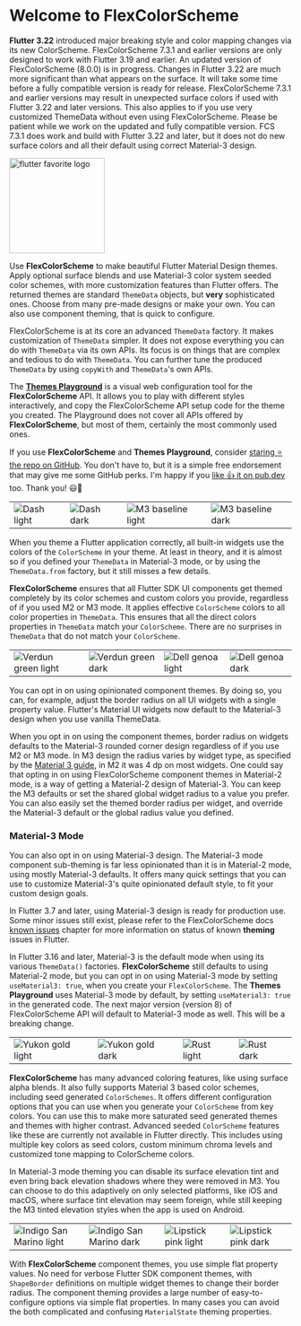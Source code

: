# Welcome to FlexColorScheme

<Warning>**Flutter 3.22** introduced major breaking style and color mapping changes via its new ColorScheme. FlexColorScheme 7.3.1 and earlier versions are only designed to work with Flutter 3.19 and earlier. An updated version of FlexColorScheme (8.0.0) is in progress. Changes in Flutter 3.22 are much more significant than what appears on the surface. It will take some time before a fully compatible version is ready for release. FlexColorScheme 7.3.1 and earlier versions may result in unexpected surface colors if used with Flutter 3.22 and later versions. This also applies to if you use very customized ThemeData without even using FlexColorScheme. Please be patient while we work on the updated and fully compatible version. FCS 7.3.1 does work and build with Flutter 3.22 and later, but it does not do new surface colors and all their default using correct Material-3 design.</Warning>

[<img src="https://raw.githubusercontent.com/rydmike/flex_color_scheme_docs/master/docs/images/flutter-favorite-logo.png?" alt="flutter favorite logo" width="170"/>](https://docs.flutter.dev/development/packages-and-plugins/favorites)

Use **FlexColorScheme** to make beautiful Flutter Material Design themes. Apply optional surface blends and use Material-3 color system seeded color schemes, with more customization features than Flutter offers. The returned themes are standard `ThemeData` objects, but **very** sophisticated ones. Choose from many pre-made designs or make your own. You can also use component theming, that is quick to configure.

FlexColorScheme is at its core an advanced `ThemeData` factory. It makes customization of `ThemeData` simpler. It does not expose everything you can do with `ThemeData` via its own APIs. Its focus is on things that are complex and tedious to do with `ThemeData`. You can further tune the produced `ThemeData` by using `copyWith` and `ThemeData`'s own APIs.

The [**Themes Playground**](https://docs.flexcolorscheme.com/playground) is a visual web configuration tool for the **FlexColorScheme** API. It allows you to play with different styles interactively, and copy the FlexColorScheme API setup code for the theme you created. The Playground does not cover all APIs offered by **FlexColorScheme**, but most of them, certainly the most commonly used ones.

<Info>If you use **FlexColorScheme** and **Themes Playground**, consider [staring ⭐️ the repo on GitHub](https://github.com/rydmike/flex_color_scheme). You don't have to, but it is a simple free endorsement that may give me some GitHub perks. I'm happy if you [like 👍 it on pub.dev](https://pub.dev/packages/flex_color_scheme) too. Thank you! 😃🙏</Info>

<table>
  <tr>
    <td><Image src="https://raw.githubusercontent.com/rydmike/flex_color_scheme_docs/master/docs/images/fcs-v5-l-37.png" zoom alt="Dash light" /> </td>
    <td><Image src="https://raw.githubusercontent.com/rydmike/flex_color_scheme_docs/master/docs/images/fcs-v5-d-37.png" zoom alt="Dash dark" /> </td>
    <td><Image src="https://raw.githubusercontent.com/rydmike/flex_color_scheme_docs/master/docs/images/fcs-v5-l-38.png" zoom alt="M3 baseline light" /> </td>
    <td><Image src="https://raw.githubusercontent.com/rydmike/flex_color_scheme_docs/master/docs/images/fcs-v5-d-38.png" zoom alt="M3 baseline dark" /> </td>
  </tr>
</table>

When you theme a Flutter application correctly, all built-in widgets use the colors of the `ColorScheme` in your theme. At least in theory, and it is almost so if you defined your `ThemeData` in Material-3 mode, or by using the `ThemeData.from` factory, but it still misses a few details.

**FlexColorScheme** ensures that all Flutter SDK UI components get themed completely by its color schemes and custom colors you provide, regardless of if you used M2 or M3 mode. It applies effective `ColorScheme` colors to all color properties in `ThemeData`. This ensures that all the direct colors properties in `ThemeData` match your `ColorScheme`. There are no surprises in `ThemeData` that do not match your `ColorScheme`.

<table>
  <tr>
    <td><Image src="https://raw.githubusercontent.com/rydmike/flex_color_scheme_docs/master/docs/images/fcs-v5-l-39.png" zoom alt="Verdun green light" /> </td>
    <td><Image src="https://raw.githubusercontent.com/rydmike/flex_color_scheme_docs/master/docs/images/fcs-v5-d-39.png" zoom alt="Verdun green dark" /> </td>
    <td><Image src="https://raw.githubusercontent.com/rydmike/flex_color_scheme_docs/master/docs/images/fcs-v5-l-40.png" zoom alt="Dell genoa light" /> </td>
    <td><Image src="https://raw.githubusercontent.com/rydmike/flex_color_scheme_docs/master/docs/images/fcs-v5-d-40.png" zoom alt="Dell genoa dark" /> </td>
  </tr>
</table>

You can opt in on using opinionated component themes. By doing so, you can, for example, adjust the border radius on all UI widgets with a single property value. Flutter's Material UI widgets now default to the Material-3 design when you use vanilla ThemeData.

When you opt in on using the component themes, border radius on widgets defaults to the Material-3 rounded corner design regardless of if you use M2 or M3 mode. In M3 design the radius varies by widget type, as specified by the [Material 3 guide](https://m3.material.io/), in M2 it was 4 dp on most widgets. One could say that opting in on using FlexColorScheme component themes in Material-2 mode, is a way of getting a Material-2 design of Material-3. You can keep the M3 defaults or set the shared global widget radius to a value you prefer. You can also easily set the themed border radius per widget, and override the Material-3 default or the global radius value you defined.

### Material-3 Mode

You can also opt in on using Material-3 design. The Material-3 mode component sub-theming is far less opinionated than it is in Material-2 mode, using mostly Material-3 defaults. It offers many quick settings that you can use to customize Material-3's quite opinionated default style, to fit your custom design goals.

In Flutter 3.7 and later, using Material-3 design is ready for production use. Some minor issues still exist, please refer to the FlexColorScheme docs [known issues](https://docs.flexcolorscheme.com/known_issues) chapter for more information on status of known **theming** issues in Flutter.

In Flutter 3.16 and later, Material-3 is the default mode when using its various `ThemeData()` factories. **FlexColorScheme** still defaults to using Material-2 mode, but you can opt in on using Material-3 mode by setting `useMaterial3: true`, when you create your `FlexColorScheme`. The **Themes Playground** uses Material-3 mode by default, by setting `useMaterial3: true` in the generated code. The next major version (version 8) of FlexColorScheme API will default to Material-3 mode as well. This will be a breaking change.

<table>
  <tr>
    <td><Image src="https://raw.githubusercontent.com/rydmike/flex_color_scheme_docs/master/docs/images/fcs-v7-l-50.png" zoom alt="Yukon gold light" /> </td>
    <td><Image src="https://raw.githubusercontent.com/rydmike/flex_color_scheme_docs/master/docs/images/fcs-v7-d-50.png" zoom alt="Yukon gold dark" /> </td>
    <td><Image src="https://raw.githubusercontent.com/rydmike/flex_color_scheme_docs/master/docs/images/fcs-v7-l-52.png" zoom alt="Rust light" /> </td>
    <td><Image src="https://raw.githubusercontent.com/rydmike/flex_color_scheme_docs/master/docs/images/fcs-v7-d-52.png" zoom alt="Rust dark" /> </td>
  </tr>
</table>

**FlexColorScheme** has many advanced coloring features, like using surface alpha blends. It also fully supports Material 3 based color schemes, including seed generated `ColorSchemes`. It offers different configuration options that you can use when you generate your `ColorScheme` from key colors. You can use this to make more saturated seed generated themes and themes with higher contrast. Advanced seeded `ColorScheme` features like these are currently not available in Flutter directly. This includes using multiple key colors as seed colors, custom minimum chroma levels and customized tone mapping to ColorScheme colors.

In Material-3 mode theming you can disable its surface elevation tint and even bring back elevation shadows where they were removed in M3. You can choose to do this adaptively on only selected platforms, like iOS and macOS, where surface tint elevation may seem foreign, while still keeping the M3 tinted elevation styles when the app is used on Android.

<table>
  <tr>
    <td><Image src="https://raw.githubusercontent.com/rydmike/flex_color_scheme_docs/master/docs/images/fcs-v7-l-44.png" zoom alt="Indigo San Marino light" /> </td>
    <td><Image src="https://raw.githubusercontent.com/rydmike/flex_color_scheme_docs/master/docs/images/fcs-v7-d-44.png" zoom alt="Indigo San Marino dark" /> </td>
    <td><Image src="https://raw.githubusercontent.com/rydmike/flex_color_scheme_docs/master/docs/images/fcs-v7-l-42.png" zoom alt="Lipstick pink light" /> </td>
    <td><Image src="https://raw.githubusercontent.com/rydmike/flex_color_scheme_docs/master/docs/images/fcs-v7-d-42.png" zoom alt="Lipstick pink dark" /> </td>
  </tr>
</table>

With **FlexColorScheme** component themes, you use simple flat property values. No need for verbose Flutter SDK component themes, with `ShapeBorder` definitions on multiple widget themes to change their border radius. The component theming provides a large number of easy-to-configure options via simple flat properties. In many cases you can avoid the both complicated and confusing `MaterialState` theming properties.


